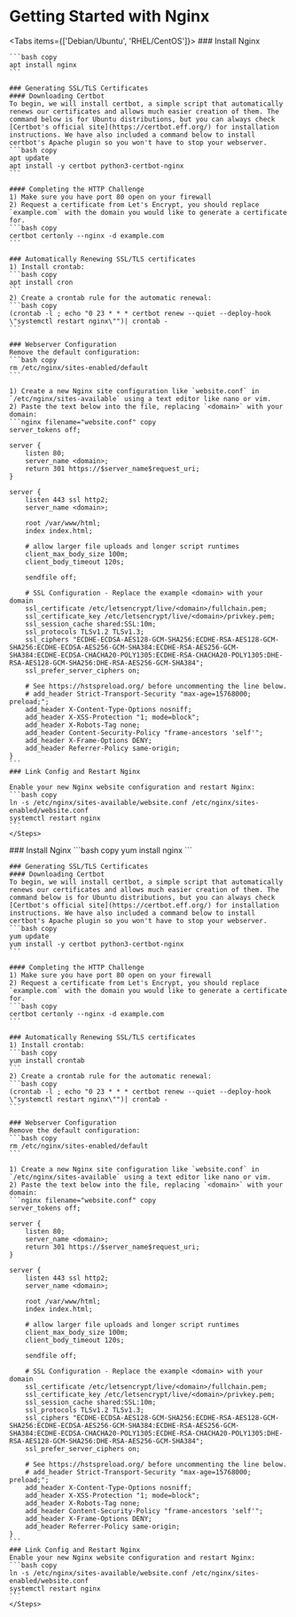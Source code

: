 
# Getting Started with Nginx
<Tabs items={['Debian/Ubuntu', 'RHEL/CentOS']}>
  <Tab>
    <Steps>
    ### Install Nginx

    ```bash copy
    apt install nginx
    ```

    ### Generating SSL/TLS Certificates
    #### Downloading Certbot
    To begin, we will install certbot, a simple script that automatically renews our certificates and allows much easier creation of them. The command below is for Ubuntu distributions, but you can always check [Certbot's official site](https://certbot.eff.org/) for installation instructions. We have also included a command below to install certbot's Apache plugin so you won't have to stop your webserver.
    ```bash copy
    apt update
    apt install -y certbot python3-certbot-nginx
    ```

    #### Completing the HTTP Challenge
    1) Make sure you have port 80 open on your firewall
    2) Request a certificate from Let's Encrypt, you should replace `example.com` with the domain you would like to generate a certificate for.
    ```bash copy
    certbot certonly --nginx -d example.com
    ```

    ### Automatically Renewing SSL/TLS certificates
    1) Install crontab:
    ```bash copy
    apt install cron
    ```
    2) Create a crontab rule for the automatic renewal:
    ```bash copy
    (crontab -l ; echo "0 23 * * * certbot renew --quiet --deploy-hook \"systemctl restart nginx\"")| crontab -
    ```

    ### Webserver Configuration
    Remove the default configuration:
    ```bash copy
    rm /etc/nginx/sites-enabled/default
    ```

    1) Create a new Nginx site configuration like `website.conf` in `/etc/nginx/sites-available` using a text editor like nano or vim.
    2) Paste the text below into the file, replacing `<domain>` with your domain:
    ```nginx filename="website.conf" copy
    server_tokens off;

    server {
        listen 80;
        server_name <domain>;
        return 301 https://$server_name$request_uri;
    }

    server {
        listen 443 ssl http2;
        server_name <domain>;

        root /var/www/html;
        index index.html;

        # allow larger file uploads and longer script runtimes
        client_max_body_size 100m;
        client_body_timeout 120s;

        sendfile off;

        # SSL Configuration - Replace the example <domain> with your domain
        ssl_certificate /etc/letsencrypt/live/<domain>/fullchain.pem;
        ssl_certificate_key /etc/letsencrypt/live/<domain>/privkey.pem;
        ssl_session_cache shared:SSL:10m;
        ssl_protocols TLSv1.2 TLSv1.3;
        ssl_ciphers "ECDHE-ECDSA-AES128-GCM-SHA256:ECDHE-RSA-AES128-GCM-SHA256:ECDHE-ECDSA-AES256-GCM-SHA384:ECDHE-RSA-AES256-GCM-SHA384:ECDHE-ECDSA-CHACHA20-POLY1305:ECDHE-RSA-CHACHA20-POLY1305:DHE-RSA-AES128-GCM-SHA256:DHE-RSA-AES256-GCM-SHA384";
        ssl_prefer_server_ciphers on;

        # See https://hstspreload.org/ before uncommenting the line below.
        # add_header Strict-Transport-Security "max-age=15768000; preload;";
        add_header X-Content-Type-Options nosniff;
        add_header X-XSS-Protection "1; mode=block";
        add_header X-Robots-Tag none;
        add_header Content-Security-Policy "frame-ancestors 'self'";
        add_header X-Frame-Options DENY;
        add_header Referrer-Policy same-origin;
    }
    ```
    ### Link Config and Restart Nginx

    Enable your new Nginx website configuration and restart Nginx:
    ```bash copy
    ln -s /etc/nginx/sites-available/website.conf /etc/nginx/sites-enabled/website.conf
    systemctl restart nginx
    ```
    </Steps>
  </Tab>
  <Tab>
    <Steps>
    ### Install Nginx
    ```bash copy
    yum install nginx
    ```

    ### Generating SSL/TLS Certificates
    #### Downloading Certbot
    To begin, we will install certbot, a simple script that automatically renews our certificates and allows much easier creation of them. The command below is for Ubuntu distributions, but you can always check [Certbot's official site](https://certbot.eff.org/) for installation instructions. We have also included a command below to install certbot's Apache plugin so you won't have to stop your webserver.
    ```bash copy
    yum update
    yum install -y certbot python3-certbot-nginx
    ```

    #### Completing the HTTP Challenge
    1) Make sure you have port 80 open on your firewall
    2) Request a certificate from Let's Encrypt, you should replace `example.com` with the domain you would like to generate a certificate for.
    ```bash copy
    certbot certonly --nginx -d example.com
    ```

    ### Automatically Renewing SSL/TLS certificates
    1) Install crontab:
    ```bash copy
    yum install crontab
    ```
    2) Create a crontab rule for the automatic renewal:
    ```bash copy
    (crontab -l ; echo "0 23 * * * certbot renew --quiet --deploy-hook \"systemctl restart nginx\"")| crontab -
    ```

    ### Webserver Configuration
    Remove the default configuration:
    ```bash copy
    rm /etc/nginx/sites-enabled/default
    ```

    1) Create a new Nginx site configuration like `website.conf` in `/etc/nginx/sites-available` using a text editor like nano or vim.
    2) Paste the text below into the file, replacing `<domain>` with your domain:
    ```nginx filename="website.conf" copy
    server_tokens off;

    server {
        listen 80;
        server_name <domain>;
        return 301 https://$server_name$request_uri;
    }

    server {
        listen 443 ssl http2;
        server_name <domain>;

        root /var/www/html;
        index index.html;

        # allow larger file uploads and longer script runtimes
        client_max_body_size 100m;
        client_body_timeout 120s;

        sendfile off;

        # SSL Configuration - Replace the example <domain> with your domain
        ssl_certificate /etc/letsencrypt/live/<domain>/fullchain.pem;
        ssl_certificate_key /etc/letsencrypt/live/<domain>/privkey.pem;
        ssl_session_cache shared:SSL:10m;
        ssl_protocols TLSv1.2 TLSv1.3;
        ssl_ciphers "ECDHE-ECDSA-AES128-GCM-SHA256:ECDHE-RSA-AES128-GCM-SHA256:ECDHE-ECDSA-AES256-GCM-SHA384:ECDHE-RSA-AES256-GCM-SHA384:ECDHE-ECDSA-CHACHA20-POLY1305:ECDHE-RSA-CHACHA20-POLY1305:DHE-RSA-AES128-GCM-SHA256:DHE-RSA-AES256-GCM-SHA384";
        ssl_prefer_server_ciphers on;

        # See https://hstspreload.org/ before uncommenting the line below.
        # add_header Strict-Transport-Security "max-age=15768000; preload;";
        add_header X-Content-Type-Options nosniff;
        add_header X-XSS-Protection "1; mode=block";
        add_header X-Robots-Tag none;
        add_header Content-Security-Policy "frame-ancestors 'self'";
        add_header X-Frame-Options DENY;
        add_header Referrer-Policy same-origin;
    }
    ```
    ### Link Config and Restart Nginx
    Enable your new Nginx website configuration and restart Nginx:
    ```bash copy
    ln -s /etc/nginx/sites-available/website.conf /etc/nginx/sites-enabled/website.conf
    systemctl restart nginx
    ```
    </Steps>
  </Tab>
</Tabs>
